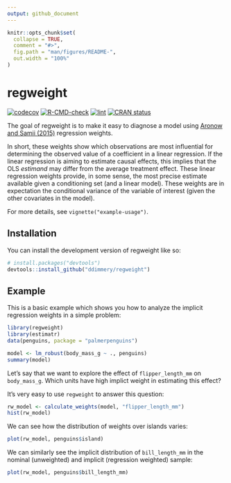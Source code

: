 ```yaml
---
output: github_document
---
```


<!-- README.md is generated from README.Rmd. Please edit that file -->

```r
knitr::opts_chunk$set(
  collapse = TRUE,
  comment = "#>",
  fig.path = "man/figures/README-",
  out.width = "100%"
)
```

# regweight

<!-- badges: start -->
[![codecov](https://codecov.io/gh/ddimmery/regweight/branch/main/graph/badge.svg?token=OG7J5YE3JB)](https://app.codecov.io/gh/ddimmery/regweight)
[![R-CMD-check](https://github.com/ddimmery/regweight/actions/workflows/check-full.yaml/badge.svg)](https://github.com/ddimmery/regweight/actions/workflows/check-full.yaml)
[![lint](https://github.com/ddimmery/regweight/actions/workflows/lint.yaml/badge.svg)](https://github.com/ddimmery/regweight/actions/workflows/lint.yaml)
[![CRAN status](https://www.r-pkg.org/badges/version/regweight)](https://CRAN.R-project.org/package=regweight)
<!-- badges: end -->

The goal of regweight is to make it easy to diagnose a model using [Aronow and Samii (2015)](https://onlinelibrary.wiley.com/doi/abs/10.1111/ajps.12185) regression weights.

In short, these weights show which observations are most influential for determining the observed value of a coefficient in a linear regression. If the linear regression is aiming to estimate causal effects, this implies that the OLS *estimand* may differ from the average treatment effect. These linear regression weights provide, in some sense, the most precise estimate available given a conditioning set (and a linear model). These weights are in expectation the conditional variance of the variable of interest (given the other covariates in the model).

For more details, see `vignette("example-usage")`.

## Installation

You can install the development version of regweight like so:

``` r
# install.packages("devtools")
devtools::install_github("ddimmery/regweight")
```

## Example

This is a basic example which shows you how to analyze the implicit regression weights in a simple problem:

```r
library(regweight)
library(estimatr)
data(penguins, package = "palmerpenguins")

model <- lm_robust(body_mass_g ~ ., penguins)
summary(model)
```

Let's say that we want to explore the effect of `flipper_length_mm` on `body_mass_g`. Which units have high implict weight in estimating this effect?

It's very easy to use `regweight` to answer this question:

```r
rw_model <- calculate_weights(model, "flipper_length_mm")
hist(rw_model)
```

We can see how the distribution of weights over islands varies:
```r
plot(rw_model, penguins$island)
```

We can similarly see the implicit distribution of `bill_length_mm` in the nominal (unweighted) and implicit (regression weighted) sample:

```r
plot(rw_model, penguins$bill_length_mm)
```

